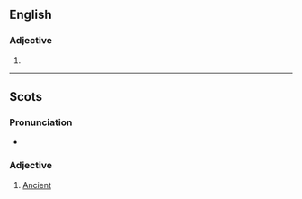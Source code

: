 ==English==

===Adjective===
{{en-adj|er|more}}

# {{obsolete form of|ancient|lang=en}}

----

==Scots==

===Pronunciation===
* {{IPA|/ˈanʃənt/|lang=sco}}

===Adjective===
{{sco-adj}}

# [[ancient|Ancient]]